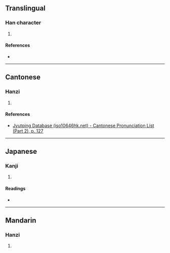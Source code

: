 {{character info/new}}
==Translingual==

===Han character===
{{Han char|rn=75|rad=木|as=06|sn=10|four=47982|canj=DIMO|ids=⿰[[木]][[次]]}}

# {{defn|Han|sort=木06}}

====References====
* {{Han ref|kx=0523.080|dkj=14717|dj=0911.040|hdz=21206.020|uh=6828|ud=26664|bh=D1EF|bd=53743}}

----

==Cantonese==

===Hanzi===
{{yue-hanzi|jyut=[[ci3]]|y=chi3}}

# {{defn|lang=yue|sort=木06}}

====References====
* [http://www.iso10646hk.net/jp/document/download.jsp Jyutping Database (iso10646hk.net) - Cantonese Pronunciation List (Part 2), p. 127]

----

==Japanese==

===Kanji===
{{ja-kanji|grade=|rs=木06}}

# {{defn|lang=ja|sort=木06}}

====Readings====
* {{ja-readings|on=[[せつ]] (setsu), [[せち]] (sechi), [[し]] (shi)|kun=[[たる]] (taru), [[はり]] (hari)}}

----

==Mandarin==

===Hanzi===
{{cmn-hanzi|pin=[[cì]] ([[ci4]])|wg=tz'u<sup>4</sup>}}

# {{defn|lang=cmn|sort=木06}}